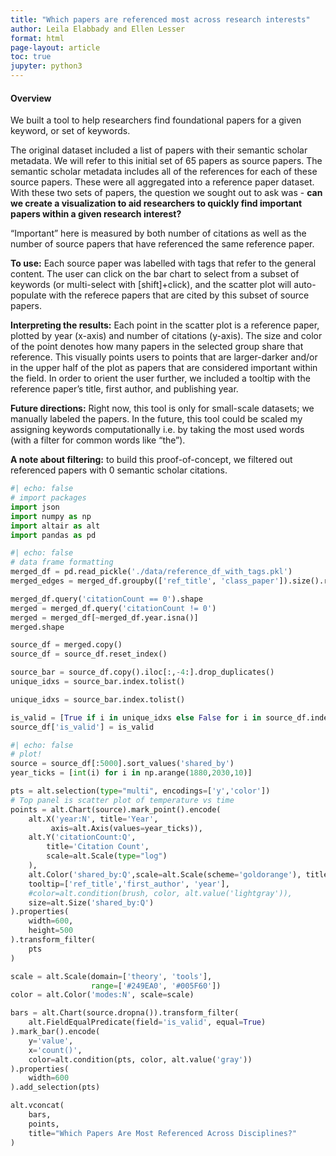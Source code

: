 ```yaml
---
title: "Which papers are referenced most across research interests"
author: Leila Elabbady and Ellen Lesser
format: html
page-layout: article
toc: true
jupyter: python3
---
```


#### Overview 
We built a tool to help researchers find foundational papers for a given keyword, or set of keywords.

The original dataset included a list of papers with their semantic scholar metadata. We will refer to this initial set of 65 papers as source papers. The semantic scholar metadata includes all of the references for each of these source papers. These were all aggregated into a reference paper dataset. With these two sets of papers, the question we sought out to ask was - **can we create a visualization to aid researchers to quickly find important papers within a given research interest?**  

"Important" here is measured by both number of citations as well as the number of source papers that have referenced the same reference paper.

**To use:** Each source paper was labelled with tags that refer to the general content. The user can click on the bar chart to select from a subset of keywords (or multi-select with [shift]+click), and the scatter plot will auto-populate with the referece papers that are cited by this subset of source papers.

**Interpreting the results:** Each point in the scatter plot is a reference paper, plotted by year (x-axis) and number of citations (y-axis). The size and color of the point denotes how many papers in the selected group share that reference. This visually points users to points that are larger-darker and/or in the upper half of the plot as papers that are considered important within the field. In order to orient the user further, we included a tooltip with the reference paper's title, first author, and publishing year.

**Future directions:** Right now, this tool is only for small-scale datasets; we manually labeled the papers. In the future, this tool could be scaled my assigning keywords computationally i.e. by taking the most used words (with a filter for common words like "the").

**A note about filtering:** to build this proof-of-concept, we filtered out referenced papers with 0 semantic scholar citations.


```python
#| echo: false
# import packages
import json
import numpy as np
import altair as alt
import pandas as pd
```

```python
#| echo: false
# data frame formatting
merged_df = pd.read_pickle('./data/reference_df_with_tags.pkl')
merged_edges = merged_df.groupby(['ref_title', 'class_paper']).size().reset_index(name='count')

merged_df.query('citationCount == 0').shape
merged = merged_df.query('citationCount != 0')
merged = merged_df[~merged_df.year.isna()]
merged.shape

source_df = merged.copy()
source_df = source_df.reset_index()

source_bar = source_df.copy().iloc[:,-4:].drop_duplicates()
unique_idxs = source_bar.index.tolist()

unique_idxs = source_bar.index.tolist()

is_valid = [True if i in unique_idxs else False for i in source_df.index.tolist() ]
source_df['is_valid'] = is_valid
```

```python
#| echo: false
# plot!
source = source_df[:5000].sort_values('shared_by')
year_ticks = [int(i) for i in np.arange(1880,2030,10)]

pts = alt.selection(type="multi", encodings=['y','color'])
# Top panel is scatter plot of temperature vs time
points = alt.Chart(source).mark_point().encode(
    alt.X('year:N', title='Year',
         axis=alt.Axis(values=year_ticks)),
    alt.Y('citationCount:Q',
        title='Citation Count',
        scale=alt.Scale(type="log")
    ),
    alt.Color('shared_by:Q',scale=alt.Scale(scheme='goldorange'), title = 'Cross Reference Count'),
    tooltip=['ref_title','first_author', 'year'],
    #color=alt.condition(brush, color, alt.value('lightgray')),
    size=alt.Size('shared_by:Q')
).properties(
    width=600,
    height=500
).transform_filter(
    pts
)

scale = alt.Scale(domain=['theory', 'tools'],
                  range=['#249EA0', '#005F60'])
color = alt.Color('modes:N', scale=scale)

bars = alt.Chart(source.dropna()).transform_filter(
    alt.FieldEqualPredicate(field='is_valid', equal=True)
).mark_bar().encode(
    y='value',
    x='count()',
    color=alt.condition(pts, color, alt.value('gray'))
).properties(
    width=600
).add_selection(pts)

alt.vconcat(
    bars,
    points,
    title="Which Papers Are Most Referenced Across Disciplines?"
)
```
